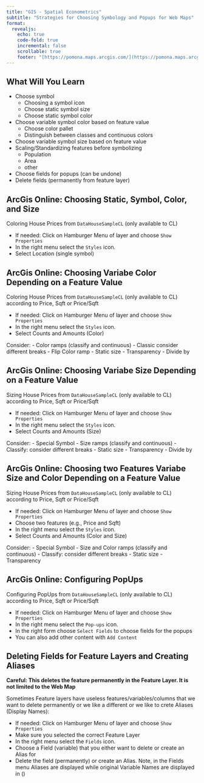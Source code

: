 ```yaml
---
title: "GIS - Spatial Econometrics"
subtitle: "Strategies for Choosing Symbology and Popups for Web Maps"
format: 
  revealjs:
    echo: true
    code-fold: true
    incremental: false
    scrollable: true
    footer: "[https://pomona.maps.arcgis.com/](https://pomona.maps.arcgis.com/)"
---
```




## What Will You Learn {.scrollable .smaller}

- Choose symbol
    - Choosing a symbol icon
    - Choose static symbol size
    - Choose static symbol color
- Choose variable symbol color based on feature value
    - Choose color pallet 
    - Distinguish between classes and continuous colors
- Choose variable symbol size based on feature value
- Scaling/Standardizing features before symbolizing
    - Population
    - Area
    - other
- Choose fields for popups (can be undone)
- Delete fields (permanently from feature layer)

## ArcGis Online: Choosing Static, Symbol, Color, and Size  {.smaller}

Coloring House Prices from `DataHouseSampleCL` (only available to CL)

- If needed: Click on Hamburger Menu of layer and choose `Show Properties`
- In the right menu select the `Styles` icon.
- Select Location (single symbol)

## ArcGis Online: Choosing Variabe Color Depending on a Feature Value  {.smaller}

Coloring House Prices from `DataHouseSampleCL` (only available to CL) according to Price, Sqft or Price/Sqft

- If needed: Click on Hamburger Menu of layer and choose `Show Properties`
- In the right menu select the `Styles` icon.
- Select Counts and Amounts (Color)

Consider:
- Color ramps (classify and continuous)
    - Classic consider different breaks
    - Flip Color ramp
- Static size
- Transparency
- Divide by

## ArcGis Online: Choosing Variabe Size Depending on a Feature Value  {.smaller}

Sizing House Prices from `DataHouseSampleCL` (only available to CL) according to Price, Sqft or Price/Sqft

- If needed: Click on Hamburger Menu of layer and choose `Show Properties`
- In the right menu select the `Styles` icon.
- Select Counts and Amounts (Size)

Consider:
- Special Symbol
- Size ramps (classify and continuous)
    - Classify: consider different breaks
- Static size
- Transparency
- Divide by

## ArcGis Online: Choosing two Features Variabe Size and Color Depending on a Feature Value  {.smaller}

Sizing House Prices from `DataHouseSampleCL` (only available to CL) according to Price, Sqft or Price/Sqft

- If needed: Click on Hamburger Menu of layer and choose `Show Properties`
- Choose two features (e.g., Price and Sqft)
- In the right menu select the `Styles` icon.
- Select Counts and Amounts (Color and Size)

Consider:
- Special Symbol
- Size and Color ramps (classify and continuous)
    - Classify: consider different breaks
- Static size
- Transparency

## ArcGis Online: Configuring PopUps {.smaller}

Configuring PopUps from `DataHouseSampleCL` (only available to CL) according to Price, Sqft or Price/Sqft

- If needed: Click on Hamburger Menu of layer and choose `Show Properties`
- In the right menu select the `Pop-ups` icon.
- In the right form choose `Select Fields` to choose fields for the popups
- You can also add other content with `Add Content`

## Deleting Fields for Feature Layers and Creating Aliases {.smaller}

**Careful: This deletes the feature permanently in the Feature Layer. It is not limited to the Web Map**

Sometimes Feature layers have useless features/variables/columns that we want to delete permanently or we like a different or we like to crete Aliases (Display Names):

- If needed: Click on Hamburger Menu of layer and choose `Show Properties`
- Make sure you selected the correct Feature Layer
- In the right menu select the `Fields` icon.
- Choose a Field (variable) that you either want to delete or create an Alias for
- Delete the field (permanently) or create an Alias. Note, in the Fields menu Aliases are displayed while original Variable Names are displayed in ()
